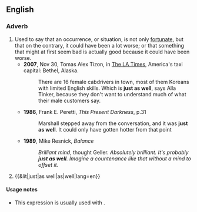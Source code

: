 ==English==

===Adverb===
{{en-adv|-}}

# Used to say that an occurrence, or situation, is not only [[fortunate]], but that on the contrary, it could have been a lot worse; or that something that might at first seem bad is actually good because it could have been worse.
#* '''2007''', Nov 30, Tomas Alex Tizon, in [[w:Los Angeles Times|The LA Times]], America's taxi capital: Bethel, Alaska.
#*: There are 16 female cabdrivers in town, most of them Koreans with limited English skills. Which is '''just as well''', says Alla Tinker, because they don't want to understand much of what their male customers say.
#* '''1986''', Frank E. Peretti, ''This Present Darkness'', p.31
#*: Marshall stepped away from the conversation, and it was '''just as well'''. It could only have gotten hotter from that point
#* '''1989''', Mike Resnick, ''Balance''
#*: ''Brilliant mind'', thought Geller. ''Absolutely brilliant. It's probably '''just as well'''. Imagine a countenance like that without a mind to offset it.''
# {{&lit|just|as well|as|well|lang=en}}

====Usage notes====
* This expression is usually used with {{m|en|be}}.